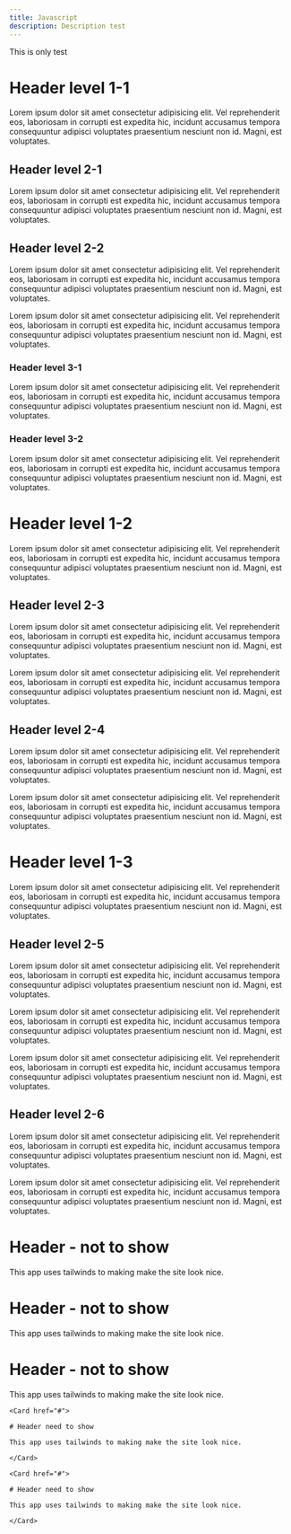 ```yaml
---
title: Javascript
description: Description test
---
```


This is only test

# Header level 1-1

Lorem ipsum dolor sit amet consectetur adipisicing elit. Vel reprehenderit eos, laboriosam in corrupti est expedita hic, incidunt accusamus tempora consequuntur adipisci voluptates praesentium nesciunt non id. Magni, est voluptates.

## Header level 2-1

Lorem ipsum dolor sit amet consectetur adipisicing elit. Vel reprehenderit eos, laboriosam in corrupti est expedita hic, incidunt accusamus tempora consequuntur adipisci voluptates praesentium nesciunt non id. Magni, est voluptates.

## Header level 2-2

Lorem ipsum dolor sit amet consectetur adipisicing elit. Vel reprehenderit eos, laboriosam in corrupti est expedita hic, incidunt accusamus tempora consequuntur adipisci voluptates praesentium nesciunt non id. Magni, est voluptates.

Lorem ipsum dolor sit amet consectetur adipisicing elit. Vel reprehenderit eos, laboriosam in corrupti est expedita hic, incidunt accusamus tempora consequuntur adipisci voluptates praesentium nesciunt non id. Magni, est voluptates.

### Header level 3-1

Lorem ipsum dolor sit amet consectetur adipisicing elit. Vel reprehenderit eos, laboriosam in corrupti est expedita hic, incidunt accusamus tempora consequuntur adipisci voluptates praesentium nesciunt non id. Magni, est voluptates.

### Header level 3-2

Lorem ipsum dolor sit amet consectetur adipisicing elit. Vel reprehenderit eos, laboriosam in corrupti est expedita hic, incidunt accusamus tempora consequuntur adipisci voluptates praesentium nesciunt non id. Magni, est voluptates.

# Header level 1-2

Lorem ipsum dolor sit amet consectetur adipisicing elit. Vel reprehenderit eos, laboriosam in corrupti est expedita hic, incidunt accusamus tempora consequuntur adipisci voluptates praesentium nesciunt non id. Magni, est voluptates.

## Header level 2-3

Lorem ipsum dolor sit amet consectetur adipisicing elit. Vel reprehenderit eos, laboriosam in corrupti est expedita hic, incidunt accusamus tempora consequuntur adipisci voluptates praesentium nesciunt non id. Magni, est voluptates.

Lorem ipsum dolor sit amet consectetur adipisicing elit. Vel reprehenderit eos, laboriosam in corrupti est expedita hic, incidunt accusamus tempora consequuntur adipisci voluptates praesentium nesciunt non id. Magni, est voluptates.

## Header level 2-4

Lorem ipsum dolor sit amet consectetur adipisicing elit. Vel reprehenderit eos, laboriosam in corrupti est expedita hic, incidunt accusamus tempora consequuntur adipisci voluptates praesentium nesciunt non id. Magni, est voluptates.

Lorem ipsum dolor sit amet consectetur adipisicing elit. Vel reprehenderit eos, laboriosam in corrupti est expedita hic, incidunt accusamus tempora consequuntur adipisci voluptates praesentium nesciunt non id. Magni, est voluptates.

# Header level 1-3

Lorem ipsum dolor sit amet consectetur adipisicing elit. Vel reprehenderit eos, laboriosam in corrupti est expedita hic, incidunt accusamus tempora consequuntur adipisci voluptates praesentium nesciunt non id. Magni, est voluptates.

## Header level 2-5

Lorem ipsum dolor sit amet consectetur adipisicing elit. Vel reprehenderit eos, laboriosam in corrupti est expedita hic, incidunt accusamus tempora consequuntur adipisci voluptates praesentium nesciunt non id. Magni, est voluptates.

Lorem ipsum dolor sit amet consectetur adipisicing elit. Vel reprehenderit eos, laboriosam in corrupti est expedita hic, incidunt accusamus tempora consequuntur adipisci voluptates praesentium nesciunt non id. Magni, est voluptates.

Lorem ipsum dolor sit amet consectetur adipisicing elit. Vel reprehenderit eos, laboriosam in corrupti est expedita hic, incidunt accusamus tempora consequuntur adipisci voluptates praesentium nesciunt non id. Magni, est voluptates.

## Header level 2-6

Lorem ipsum dolor sit amet consectetur adipisicing elit. Vel reprehenderit eos, laboriosam in corrupti est expedita hic, incidunt accusamus tempora consequuntur adipisci voluptates praesentium nesciunt non id. Magni, est voluptates.

Lorem ipsum dolor sit amet consectetur adipisicing elit. Vel reprehenderit eos, laboriosam in corrupti est expedita hic, incidunt accusamus tempora consequuntur adipisci voluptates praesentium nesciunt non id. Magni, est voluptates.

<Card href="#">

# Header - not to show

This app uses tailwinds to making make the site look nice.

</Card>

<Card href="#">

# Header - not to show

This app uses tailwinds to making make the site look nice.

</Card>

<Card href="#">

<Card href="#">

# Header - not to show

This app uses tailwinds to making make the site look nice.

</Card>

</Card>

```JSX
<Card href="#">

# Header need to show

This app uses tailwinds to making make the site look nice.

</Card>

<Card href="#">

# Header need to show

This app uses tailwinds to making make the site look nice.

</Card>

```
